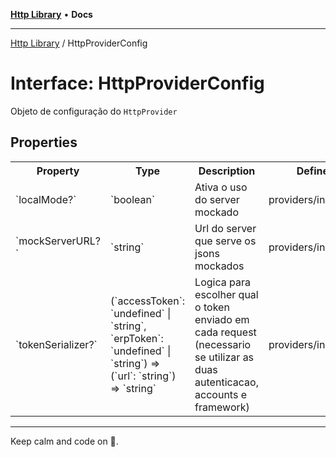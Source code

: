 
<Meta title="Libs/Http/interfaces/HttpProviderConfig" />



[**Http Library**](/?path=/docs/libs-http-overview--page) • **Docs**

***

[Http Library](/?path=/docs/libs-http-overview--page) / HttpProviderConfig

# Interface: HttpProviderConfig

Objeto de configuração do `HttpProvider`

## Properties

<table>
<tr><th>Property</th><th>Type</th><th>Description</th><th>Defined in</th></tr>
<tr></tr>
<tr><td>`localMode?`</td><td>`boolean`</td><td>Ativa o uso do server mockado</td><td>providers/index.tsx:23</td></tr>
<tr><td>`mockServerURL?`</td><td>`string`</td><td>Url do server que serve os jsons mockados</td><td>providers/index.tsx:21</td></tr>
<tr><td>`tokenSerializer?`</td><td>(`accessToken`: `undefined` | `string`, `erpToken`: `undefined` | `string`) => (`url`: `string`) => `string`</td><td>Logica para escolher qual o token enviado em cada request (necessario se utilizar as duas autenticacao, accounts e framework)</td><td>providers/index.tsx:25</td></tr>
</table>


***

Keep calm and code on 🤘.